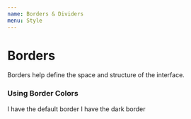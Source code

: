 ```yaml
---
name: Borders & Dividers
menu: Style
---
```



# Borders

Borders help define the space and structure of the interface.

<BorderRender />

### Using Border Colors

<Playground>
  <Box
    borderColor="palette.charcoal300"
    border="solid 1px"
    p="large"
    mb="small"
  >
    I have the default border
  </Box>
  <Box borderColor="palette.charcoal400" border="solid 1px" p="large">
    I have the dark border
  </Box>
</Playground>
